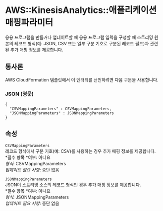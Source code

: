 # AWS::KinesisAnalytics::애플리케이션 매핑파라미터

응용 프로그램을 만들거나 업데이트할 때 응용 프로그램 입력을 구성할 때 스트리밍 원본의 레코드 형식(예: JSON, CSV 또는 일부 구분 기호로 구분된 레코드 필드)과 관련된 추가 매핑 정보를 제공합니다.

## 통사론

AWS CloudFormation 템플릿에서 이 엔터티를 선언하려면 다음 구문을 사용합니다.

### JSON (영문)

```
{
  "CSVMappingParameters" : CSVMappingParameters,
  "JSONMappingParameters" : JSONMappingParameters
}
```

## 속성

`CSVMappingParameters`  
레코드 형식에서 구분 기호(예: CSV)를 사용하는 경우 추가 매핑 정보를 제공합니다.  
*필수 항목 *여부: 아니요  
_형식_: CSVMappingParameters  
_업데이트 필요 사항_: 중단 없음

`JSONMappingParameters`  
JSON이 스트리밍 소스의 레코드 형식인 경우 추가 매핑 정보를 제공합니다.  
*필수 항목 *여부: 아니요  
_형식_: JSONMappingParameters  
_업데이트 필요 사항_: 중단 없음
